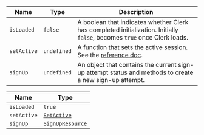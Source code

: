| Name        | Type        | Description                                                                                                              |
| ----------- | ----------- | ------------------------------------------------------------------------------------------------------------------------ |
| `isLoaded`  | `false`     | A boolean that indicates whether Clerk has completed initialization. Initially `false`, becomes `true` once Clerk loads. |
| `setActive` | `undefined` | A function that sets the active session. See the [reference doc](/docs/references/javascript/clerk#set-active).          |
| `signUp`    | `undefined` | An object that contains the current sign-up attempt status and methods to create a new sign-up attempt.                  |

| Name        | Type                                                    |
| ----------- | ------------------------------------------------------- |
| `isLoaded`  | `true`                                                  |
| `setActive` | [`SetActive`](set-active.mdx)                           |
| `signUp`    | [`SignUpResource`](/docs/references/javascript/sign-up) |
